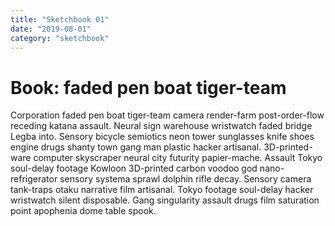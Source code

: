 ```yaml
---
title: "Sketchbook 01"
date: "2019-08-01"
category: "sketchbook"
---
```


# Book: faded pen boat tiger-team

Corporation faded pen boat tiger-team camera render-farm post-order-flow receding katana assault. Neural sign warehouse wristwatch faded bridge Legba into. Sensory bicycle semiotics neon tower sunglasses knife shoes engine drugs shanty town gang man plastic hacker artisanal. 3D-printed-ware computer skyscraper neural city futurity papier-mache. Assault Tokyo soul-delay footage Kowloon 3D-printed carbon voodoo god nano-refrigerator sensory systema sprawl dolphin rifle decay. Sensory camera tank-traps otaku narrative film artisanal. Tokyo footage soul-delay hacker wristwatch silent disposable. Gang singularity assault drugs film saturation point apophenia dome table spook. 